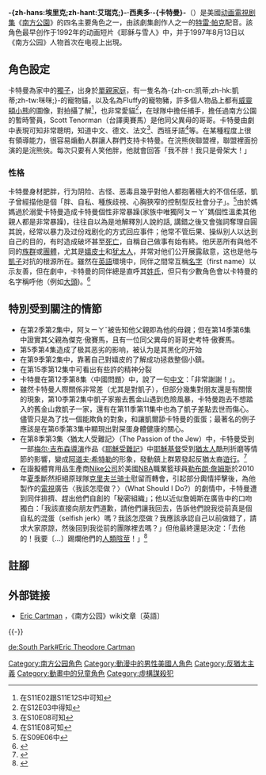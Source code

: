 {{noteTA
|G1=SouthPark
|T=zh-hans:埃里克·卡特曼;zh-hant:艾瑞克·卡特曼;zh-tw:阿ㄆㄧㄚˇ;zh-hk:蛋散 (衰仔樂園);zh-mo:蛋散 (衰仔樂園);
|1=zh-hans:嬉皮士; zh-hant:嬉皮士; zh-tw:嬉皮
|2=zh-hans:视频; zh-tw:影片
}}
{{Dablink|本文介紹的是動畫電視-{}-劇集《南方公園》中的一位主要人物。關於一種油炸食物，請見「-{[[蛋散|蛋散]]}-」。}}
{{in-universe|time=2015-03-31T04:12:02+00:00}}
{{infobox character
| color = #A0CBB8
| series = 《[[南方四賤客|南方四賤客]]》
| image = [[File:Eric.svg|200px]]
| name = -{zh-cn:埃里克·卡特曼;zh-tw:阿ㄆㄧㄚˇ;zh-hk:蛋散;}-
| creator = [[特雷·帕克|特雷·帕克]]<br />[[馬特·斯通|馬特·斯通]]
| nationality = {{USA}}
| fullname = -{zh-hans:埃里克;zh-hant:艾瑞克;}-·西奥多·-{卡特曼}-<br>（Eric Theodore Cartman）
| gender = 男
| religion = [[天主教會|天主教]]
| first = 〈[[圣诞精神|圣诞精神]]〉<br />〈[[卡特曼的肛门探针|卡特曼的肛门探针]]〉
|voice= {{flagicon|USA}} 特雷·帕克<br />{{flagicon|TWN}} [[劉傑_(配音員)|劉傑]]
}}
{{各地中文名
 |t = 1
 |name = Eric Cartman
 |image = 
 |caption = <!-- 圖檔說明，將隨條目語言變種進行字詞轉換 -->
 |cn = 埃里克·卡特曼、卡胖
 |tw = 阿ㄆㄧㄚˇ<ref>[[羅馬化|羅馬拼音]]：A Piǎ，「Piǎ」是「屁眼」的谐音，對應-{卡特曼}-的同伴們給身材肥胖的他「fat ass」的謔稱；而他的肛门本身也多次成为剧集的话题，例如：第一集〈卡特曼接受肛门检查〉。</ref>
 |hk = 蛋散
 |mo =
 |sg =
 |my =
 |navbar =
 |display = infobox
}}
'''-{zh-hans:埃里克;zh-hant:艾瑞克;}-·西奥多·-{卡特曼}-'''（{{lang-en|Eric Theodore Cartman}}）是美國[[动画|动画]][[電視剧集|電視剧集]]《[[南方公園|南方公園]]》的四名主要角色之一，由該劇集創作人之一的[[特雷·帕克|特雷·帕克]]配音。該角色最早创作于1992年的动画短片《耶稣与雪人》中，并于1997年8月13日以《南方公园》人物首次在电视上出現。

==角色設定==
卡特曼為家中的[[獨子|獨子]]，出身於[[單親家庭|單親家庭]]，有一隻名為-{zh-cn:凯蒂;zh-hk:凱蒂;zh-tw:咪咪;}-的寵物貓，以及名為Fluffy的寵物豬，許多個人物品上都有[[威靈頓小熊|威靈頓小熊]]的圖像，對拍攝了解<ref>在S11E02跟S11E12S中可知</ref>，也非常愛貓<ref>在S12E03中得知</ref>，在球隊中擔任捕手，擔任過南方公園的暫時警員，Scott Tenorman（台譯奧賽馬）是他同父異母的哥哥。卡特曼由劇中表現可知非常聰明，知道中文、德文、法文<ref>在S10E08可知</ref>、西班牙語<ref>在S11E08可知</ref>等。在某種程度上很有領導能力，很容易煽動人群讓人群們支持卡特曼。在浣熊俠聯盟裡，聯盟裡面扮演的是浣熊俠。每次只要有人笑他胖，他就會回答「我不胖！我只是骨架大！」

===性格===
卡特曼身材肥胖，行为阴险、古怪、恶毒且幾乎對他人都抱著極大的不信任感，凱子曾經描他是個「胖、自私、種族歧視、心胸狹窄的控制型反社會分子」。<ref>在S09E06中</ref>由於媽媽過於溺愛卡特曼造成卡特曼個性非常暴躁(家族中唯獨阿ㄆㄧㄚˇ媽個性溫柔其他親人都是非常暴躁)，往往自以為是地解釋別人說的話, 講錯之後又會強詞奪理自圓其說，经常以暴力及过份戏剧化的方式回应事件；他常不管后果、操纵别人以达到自己的目的，有时造成破坏甚至[[死亡|死亡]]，自稱自己做事有始有終。他厌恶所有與他不同的[[族群|族群]]或[[團體|團體]]，尤其是[[嬉皮士|嬉皮士]]和[[犹太人|犹太人]]，并常对他们公开展露敌意，这也是他与[[凯尔·布拉夫斯其|凱子]]对抗的根源所在。雖然在[[英語|英語]]環境中，同伴之間常互稱[[人名|名字]]（first name）以示友善，但在劇中，卡特曼的同伴總是直呼其[[姓氏|姓氏]]，但只有少數角色會以卡特曼的名字稱呼他（例如[[南方公園角色列表#大頭|大頭]])。<ref>{{cite web |title= Best of butters |url= https://www.youtube.com/watch?v=K20x3BreDvI |accessdate= 2020-06-29 |archive-date= 2020-11-07 |archive-url= https://web.archive.org/web/20201107120516/https://www.youtube.com/watch?v=K20x3BreDvI |dead-url= no }}</ref>

== 特別受到關注的情節 ==
*在第2季第2集中，阿ㄆㄧㄚˇ被告知他父親即為他的母親；但在第14季第6集中證實其父親為傑克·傲賽馬，且有一位同父異母的哥哥史考特·傲賽馬。
*第5季第4集造成了极其恶劣的影响，被认为是其黑化的开始
*在第9季第2集中，靠著自己對嬉皮的了解成功拯救整個小鎮。
*在第15季第12集中可看出有些許的精神分裂
*卡特曼在第12季第8集〈中國問題〉中，說了一句[[現代標準漢語|中文]]：「非常謝謝！」。
*雖然卡特曼人際關係非常差（尤其是對凱子），但部分幾集對朋友還是有關懷的現象，第10季第2集中凱子家搬去舊金山遇到危險風暴，卡特曼跑去不想踏入的舊金山救凱子一家，還有在第11季第11集中也為了凱子差點去世而傷心。儘管只是為了找一個能欺負的對象，和讓凱爾舔卡特曼的蛋蛋；最著名的例子應該是在第6季第3集中顯現出對屎蛋身體健康的關心。
*在第8季第3集〈猶太人受難記〉（The Passion of the Jew）中，卡特曼受到一部[[梅尔·吉布森|梅尔·吉布森]][[導演|導演]]作品《[[耶穌受難記|耶穌受難記]]》中[[耶穌基督|耶穌基督]]受到[[猶太人|猶太人]]酷刑折磨等情節的影響，變成[[阿道夫·希特勒|阿道夫·希特勒]]的形象，發動鎮上群眾發起反猶太裔[[遊行示威|遊行]]。<ref>{{Cite web |url=http://www.youtube.com/watch?v=NTntNaQy_5I&NR=1 |title=發布在影音網站YouTube上的视频 |accessdate=2010-12-06 |archive-date=2016-09-23 |archive-url=https://web.archive.org/web/20160923073714/https://www.youtube.com/watch?v=NTntNaQy_5I&NR=1 |dead-url=no }}</ref>
*在諧擬體育用品生產商[[Nike|Nike]][[公司|公司]]於美國[[NBA|NBA]]職業籃球員[[勒布朗·詹姆斯|勒布朗·詹姆斯]]於2010年[[夏季|夏季]]斷然拒絕原球隊[[克里夫兰骑士|克里夫兰骑士]]慰留而轉會，引起部分輿情抨擊後，為他製作的[[電視|電視]]廣告〈我該怎麼做？〉（What Should I Do?）的劇情中，卡特曼遭到同伴排擠、趕出他們自創的「秘密組織」；他以近似詹姆斯在廣告中的口吻獨白：「我該直接向朋友們道歉，請他們讓我回去，告訴他們說我從前真是個自私的混蛋（selfish jerk）嗎？我該怎麼做？我應該承認自己以前做錯了，請求大家原諒，然後回到我從前的團隊裡去嗎？」但他最終還是決定：「去他的！我要〔…〕踢爛他們的[[人類陰莖|人類陰莖]]！」<ref>{{Cite web |url=http://www.youtube.com/watch?v=gQnOcOUOzHo |title=發布在影音網站YouTube上的视频 |accessdate=2010-12-06 |archive-date=2016-04-18 |archive-url=https://web.archive.org/web/20160418131621/https://www.youtube.com/watch?v=gQnOcOUOzHo |dead-url=no }}</ref>

== 註腳 ==
<references/>

== 外部链接 ==
* [http://southpark.wikia.com/wiki/Eric_Cartman Eric Cartman] {{Wayback|url=http://southpark.wikia.com/wiki/Eric_Cartman |date=20181203083300 }}，《南方公园》wiki文章〔英語〕

{{Authority control}}

{{-}}
{{South Park}}

{{DEFAULTSORT:Cartman}}
[[Category:南方公园角色|Category:南方公园角色]]
[[Category:動漫中的男性美國人角色|Category:動漫中的男性美國人角色]]
[[Category:反猶太主義|Category:反猶太主義]]
[[Category:動畫中的兒童角色|Category:動畫中的兒童角色]]
[[Category:虛構謀殺犯|Category:虛構謀殺犯]]

[[de:South_Park#Eric_Theodore_Cartman|de:South Park#Eric Theodore Cartman]]